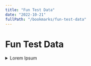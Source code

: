 ```yaml
---
title: "Fun Test Data"
date: "2022-10-21"
fullPath: "/bookmarks/fun-test-data"
---
```


# Fun Test Data

<details>

<summary>Lorem Ipsum</summary>

<p>

- [It's Arrested Lorem Ipsum](http://bluthipsum.com/)
- [Moby Dick; Or, The Whale](https://www.gutenberg.org/ebooks/2701?msg=welcome_stranger)
- [Hipster Ipsum - Artisanal filler text for your project.](https://hipsum.co/)
- [Monocle Ipsum](http://www.monocleipsum.com/)
- [Bacon Ipsum - A Meatier Lorem Ipsum](https://baconipsum.com/)
- [Cat Ipsum - A Furrier Lorem Ipsum ](http://www.catipsum.com/)

</p>

</details>
